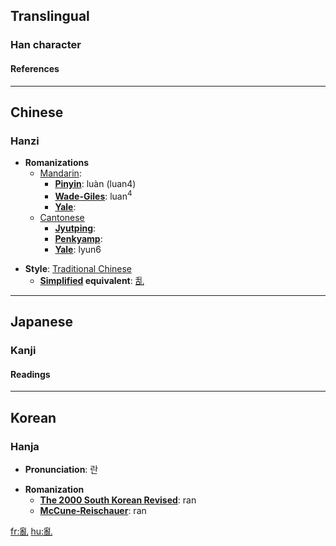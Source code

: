 {{see|乱}}<!-- may be replaced by zh-forms -->

==Translingual==
===Han character===
{{Han char|rad=乙|as=12|sn=13|so=|four=2221<sub>0</sub>|canj=月月山 (BBU)|cmean=confusion, state of chaos; create chaos, revolt; riot; war}}
====References====
{{Han ref|kx=0084.330|dkj=00214|dj=0173.080|hdz=10057.100|uh=4E82|ud=20098|bh=B6C3|bd=46787}}

----
==Chinese==
===Hanzi===


* '''Romanizations'''
** [[Mandarin]]:
*** '''[[Pinyin]]''': luàn (luan4)
*** '''[[Wade-Giles]]''': luan<sup>4</sup>
*** '''[[Yale]]''': 
**[[Cantonese]]
***'''[[Jyutping]]''':
***'''[[Penkyamp]]''': 
***'''[[Yale]]''': lyun6

* '''Style''': [[Traditional Chinese]] 
** '''[[Simplified Chinese|Simplified]] equivalent''': [[乱]]


----
==Japanese==
===Kanji===


{{ja-kanji|grade=|rs=乙12|simple=}}
====Readings====
{{ja-readings|on=[[らん]] (ran), [[ろん]] (ron)|kun=[[みだれる]] (midareru)}}


----
==Korean==
===Hanja===

* '''Pronunciation''': 란

* '''Romanization'''
** '''[[The 2000 South Korean Revised Romanization|The 2000 South Korean Revised]]''': ran
** '''[[McCune-Reischauer]]''': ran

[[fr:亂]]
[[hu:亂]]